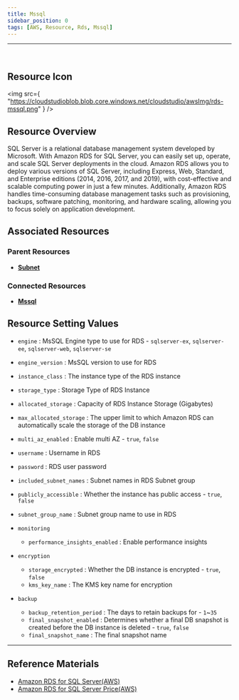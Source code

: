 ```yaml
---
title: Mssql
sidebar_position: 0
tags: [AWS, Resource, Rds, Mssql]
---
```


<hr />
<br />

## Resource Icon

<img
    src={
        "https://cloudstudioblob.blob.core.windows.net/cloudstudio/awsImg/rds-mssql.png"
    }
/>

## Resource Overview

SQL Server is a relational database management system developed by Microsoft. 
With Amazon RDS for SQL Server, you can easily set up, operate, and scale SQL Server deployments in the cloud. 
Amazon RDS allows you to deploy various versions of SQL Server, including Express, Web, Standard, and Enterprise editions (2014, 2016, 2017, and 2019), with cost-effective and scalable computing power in just a few minutes. Additionally, Amazon RDS handles time-consuming database management tasks such as provisioning, backups, software patching, monitoring, and hardware scaling, allowing you to focus solely on application development.

## Associated Resources

### Parent Resources

-   [**Subnet**](https://docs.cstudio.app/en/docs/resource/aws/Vpc/Subnet)

### Connected Resources

-   [**Mssql**](https://docs.cstudio.app/en/docs/resource/aws/Rds/Mssql)

## Resource Setting Values

-   `engine` : MsSQL Engine type to use for RDS - `sqlserver-ex`, `sqlserver-ee`, `sqlserver-web`, `sqlserver-se`
-   `engine_version` : MsSQL version to use for RDS
-   `instance_class` : The instance type of the RDS instance
-   `storage_type` : Storage Type of RDS Instance
-   `allocated_storage` : Capacity of RDS Instance Storage (Gigabytes)
-   `max_allocated_storage` : The upper limit to which Amazon RDS can automatically scale the storage of the DB instance
-   `multi_az_enabled` : Enable multi AZ - `true`, `false`
-   `username` : Username in RDS
-   `password` : RDS user password
-   `included_subnet_names` : Subnet names in RDS Subnet group
-   `publicly_accessible` : Whether the instance has public access - `true`, `false`
-   `subnet_group_name` : Subnet group name to use in RDS

-   `monitoring`
    -   `performance_insights_enabled` : Enable performance insights

-   `encryption`
    -   `storage_encrypted` : Whether the DB instance is encrypted - `true`, `false`
    -   `kms_key_name` : The KMS key name for encryption

-   `backup`
    -   `backup_retention_period` : The days to retain backups for - `1`~`35`
    -   `final_snapshot_enabled` : Determines whether a final DB snapshot is created before the DB instance is deleted - `true`, `false`
    -   `final_snapshot_name` : The final snapshot name

---

## Reference Materials

-   [Amazon RDS for SQL Server(AWS)](https://aws.amazon.com/ko/rds/sqlserver/)
-   [Amazon RDS for SQL Server Price(AWS)](https://aws.amazon.com/ko/rds/sqlserver/pricing/?nc=sn&loc=4)
